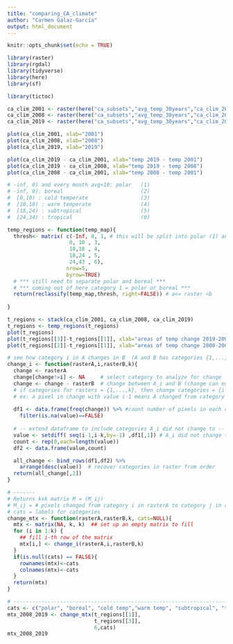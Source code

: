 ```yaml
---
title: "comparing_CA_climate"
author: "Carmen Galaz-García"
output: html_document
---
```


```r
knitr::opts_chunk$set(echo = TRUE)

library(raster)
library(rgdal)
library(tidyverse)
library(here)
library(sf) 

library(tictoc)
```


```r
ca_clim_2001 <- raster(here("ca_subsets","avg_temp_30years","ca_clim_2001.tif"))
ca_clim_2008 <- raster(here("ca_subsets","avg_temp_30years","ca_clim_2008.tif"))
ca_clim_2019 <- raster(here("ca_subsets","avg_temp_30years","ca_clim_2019.tif"))

plot(ca_clim_2001, xlab="2001")
plot(ca_clim_2008, xlab="2008")
plot(ca_clim_2019, xlab="2019")

```

```r
plot(ca_clim_2019 - ca_clim_2001, xlab="temp 2019 - temp 2001")
plot(ca_clim_2019 - ca_clim_2008, xlab="temp 2019 - temp 2008")
plot(ca_clim_2008 - ca_clim_2001, xlab="temp 2008 - temp 2001")
```

```r
# -inf, 0) and every month avg<10: polar   (1)
# -inf, 0): boreal                         (2)
#  [0,10) : cold temperate                 (3)
#  [10,18) : warm temperate                (4)
#  [18,24) : subtropical                   (5)
#  [24,34) : tropical                      (6)

temp_regions <- function(temp_map){
  thresh<- matrix( c(-Inf, 0, 1, # this will be split into polar (1) and boreal (2)
                    0, 10 , 3,
                    10,18 , 4,
                    18,24 , 5,
                    24,43 , 6),
                   nrow=5,
                   byrow=TRUE) 
  # *** still need to separate polar and boreal ***
  # *** coming out of here category 1 = polar or boreal ***
  return(reclassify(temp_map,thresh, right=FALSE)) # a<= raster <b
  
}

t_regions <- stack(ca_clim_2001, ca_clim_2008, ca_clim_2019)
t_regions <- temp_regions(t_regions)
plot(t_regions)
plot(t_regions[[3]]-t_regions[[1]], xlab="areas of temp change 2019-2001")
plot(t_regions[[2]]-t_regions[[1]], xlab="areas of temp change 2008-2001")
```

```r
# see how category i in A changes in B  (A and B has categories {1,...,k})
change_i <- function(rasterA,i,rasterB,k){
  change <- rasterA
  change[change!=i] <- NA     # select category to analyze for change
  change <- change - rasterB  # change between A_i and B (change can equal 0)
  # if categories for rasters = {1,...,k}, then change categories = {i-1,...,1-k} 
  # ex: a pixel in change with value i-1 means A changed from category i to category 1
  
  df1 <- data.frame(freq(change)) %>% #count number of pixels in each change category
    filter(is.na(value)==FALSE)
  
  # -- extend dataframe to include categories A_i did not change to --
  value <- setdiff( seq(i-1,i-k,by=-1) ,df1[,1]) # A_i did not change to any of these categories
  count <- rep(0,each=length(value))
  df2 <- data.frame(value,count)

  all_change <- bind_rows(df1,df2) %>% 
    arrange(desc(value))  # recover categories in raster from order
  return(all_change[,2])
}

# -------
# Returns kxk matrix M = (M_ij)
# M_ij = # pixels changed from category i in rasterA to category j in rasterB
# cats = labels for categories
change_mtx <- function(rasterA,rasterB,k, cats=NULL){
  mtx <- matrix(NA, k, k)  ## set up an empty matrix to fill
  for (i in 1:k) {
    ## fill i-th row of the matrix
    mtx[i,] <- change_i(rasterA,i,rasterB,k)
  } 
  if(is.null(cats) == FALSE){
    rownames(mtx)<-cats
    colnames(mtx)<-cats
  }
  return(mtx)
}

# -------------------------------------------------------------------------------------
cats <- c("polar", "boreal", "cold temp","warm temp", "subtropical", "tropical")
mtx_2008_2019 <- change_mtx(t_regions[[1]],
                            t_regions[[3]],
                            6,cats)
mtx_2008_2019

```

